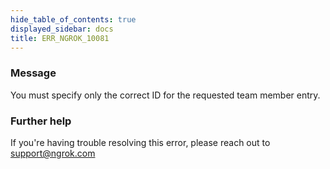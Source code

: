 ```yaml
---
hide_table_of_contents: true
displayed_sidebar: docs
title: ERR_NGROK_10081
---
```


### Message

You must specify only the correct ID for the requested team member entry.

### Further help

If you're having trouble resolving this error, please reach out to [support@ngrok.com](mailto:support@ngrok.com?subject=Help%20with%20ERR_NGROK_10081)
